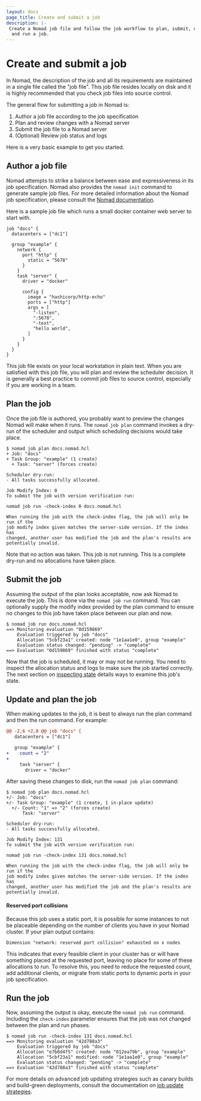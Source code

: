 ```yaml
---
layout: docs
page_title: Create and submit a job
description: |-
 Create a Nomad job file and follow the job workflow to plan, submit, update,
  and run a job.
---
```


# Create and submit a job


In Nomad, the description of the job and all its requirements are maintained in
a single file called the "job file". This job file resides locally on disk and
it is highly recommended that you check job files into source control.

The general flow for submitting a job in Nomad is:

1. Author a job file according to the job specification
1. Plan and review changes with a Nomad server
1. Submit the job file to a Nomad server
1. (Optional) Review job status and logs

Here is a very basic example to get you started.

## Author a job file

Nomad attempts to strike a balance between ease and expressiveness in its job
specification. Nomad also provides the `nomad init` command to generate sample
job files. For more detailed information about the Nomad job specification,
please consult the [Nomad documentation][job specification].

Here is a sample job file which runs a small docker container web server to
start with.

```hcl
job "docs" {
  datacenters = ["dc1"]

  group "example" {
    network {
      port "http" {
        static = "5678"
      }
    }
    task "server" {
      driver = "docker"

      config {
        image = "hashicorp/http-echo"
        ports = ["http"]
        args = [
          "-listen",
          ":5678",
          "-text",
          "hello world",
        ]
      }
    }
  }
}
```

This job file exists on your local workstation in plain text. When you are
satisfied with this job file, you will plan and review the scheduler decision.
It is generally a best practice to commit job files to source control,
especially if you are working in a team.

## Plan the job

Once the job file is authored, you probably want to preview the changes Nomad
will make when it runs. The `nomad job plan` command invokes a dry-run of the
scheduler and output which scheduling decisions would take place.

```shell-session
$ nomad job plan docs.nomad.hcl
+ Job: "docs"
+ Task Group: "example" (1 create)
  + Task: "server" (forces create)

Scheduler dry-run:
- All tasks successfully allocated.

Job Modify Index: 0
To submit the job with version verification run:

nomad job run -check-index 0 docs.nomad.hcl

When running the job with the check-index flag, the job will only be run if the
job modify index given matches the server-side version. If the index has
changed, another user has modified the job and the plan's results are
potentially invalid.
```

Note that no action was taken. This job is not running. This is a complete
dry-run and no allocations have taken place.

## Submit the job

Assuming the output of the plan looks acceptable, now ask Nomad to execute the
job. This is done via the `nomad job run` command. You can optionally supply the
modify index provided by the plan command to ensure no changes to this job have
taken place between our plan and now.

```shell-session
$ nomad job run docs.nomad.hcl
==> Monitoring evaluation "0d159869"
    Evaluation triggered by job "docs"
    Allocation "5cbf23a1" created: node "1e1aa1e0", group "example"
    Evaluation status changed: "pending" -> "complete"
==> Evaluation "0d159869" finished with status "complete"
```

Now that the job is scheduled, it may or may not be running. You need to inspect
the allocation status and logs to make sure the job started correctly. The next
section on [inspecting state](/nomad/tutorials/manage-jobs/jobs-inspect)
details ways to examine this job's state.

## Update and plan the job

When making updates to the job, it is best to always run the plan command and
then the run command. For example:

```diff
@@ -2,6 +2,8 @@ job "docs" {
   datacenters = ["dc1"]

   group "example" {
+    count = "2"
+
     task "server" {
       driver = "docker"
```

After saving these changes to disk, run the `nomad job plan` command:

```shell-session
$ nomad job plan docs.nomad.hcl
+/- Job: "docs"
+/- Task Group: "example" (1 create, 1 in-place update)
  +/- Count: "1" => "2" (forces create)
      Task: "server"

Scheduler dry-run:
- All tasks successfully allocated.

Job Modify Index: 131
To submit the job with version verification run:

nomad job run -check-index 131 docs.nomad.hcl

When running the job with the check-index flag, the job will only be run if the
job modify index given matches the server-side version. If the index has
changed, another user has modified the job and the plan's results are
potentially invalid.
```

#### Reserved port collisions

Because this job uses a static port, it is possible for some instances to not be
placeable depending on the number of clients you have in your Nomad cluster. If
your plan output contains:

```plaintext hideClipboard
Dimension "network: reserved port collision" exhausted on x nodes
```

This indicates that every feasible client in your cluster has or will have
something placed at the requested port, leaving no place for some of these
allocations to run. To resolve this, you need to reduce the requested count,
add additional clients, or migrate from static ports to dynamic ports in your
job specification.

## Run the job

Now, assuming the output is okay, execute the `nomad job run` command. Including
the `check-index` parameter ensures that the job
was not changed between the plan and run phases.

```shell-session
$ nomad job run -check-index 131 docs.nomad.hcl
==> Monitoring evaluation "42d788a3"
    Evaluation triggered by job "docs"
    Allocation "e7b8d4f5" created: node "012ea79b", group "example"
    Allocation "5cbf23a1" modified: node "1e1aa1e0", group "example"
    Evaluation status changed: "pending" -> "complete"
==> Evaluation "42d788a3" finished with status "complete"
```

For more details on advanced job updating strategies such as canary builds and
build-green deployments, consult the documentation on [job update strategies].

[job specification]: /nomad/docs/job-specification
[job update strategies]: /nomad/tutorials/job-updates/job-update-strategies
[inspecting state]: /nomad/tutorials/manage-jobs/jobs-inspect

